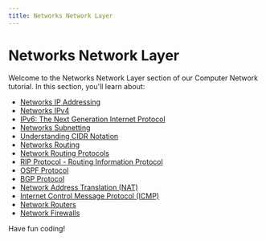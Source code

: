 ```yaml
---
title: Networks Network Layer
---
```


# Networks Network Layer

Welcome to the Networks Network Layer section of our Computer Network tutorial. In this section, you'll learn about:

- [Networks IP Addressing](./0-networks-ip-addressing.mdx)
- [Networks IPv4](./1-networks-ipv4.mdx)
- [IPv6: The Next Generation Internet Protocol](./2-networks-ipv6.mdx)
- [Networks Subnetting](./3-networks-subnetting.mdx)
- [Understanding CIDR Notation](./4-networks-cidr.mdx)
- [Networks Routing](./5-networks-routing.mdx)
- [Network Routing Protocols](./6-networks-routing-protocols.mdx)
- [RIP Protocol - Routing Information Protocol](./7-networks-rip-protocol.mdx)
- [OSPF Protocol](./8-networks-ospf-protocol.mdx)
- [BGP Protocol](./9-networks-bgp-protocol.mdx)
- [Network Address Translation (NAT)](./10-networks-nat.mdx)
- [Internet Control Message Protocol (ICMP)](./11-networks-icmp.mdx)
- [Network Routers](./12-networks-routers.mdx)
- [Network Firewalls](./13-networks-firewalls.mdx)

Have fun coding!